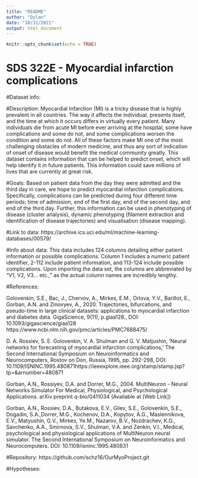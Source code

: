 ```yaml
---
title: "README"
author: "Dylan"
date: "10/31/2021"
output: html_document
---
```


```r
knitr::opts_chunk$set(echo = TRUE)
```
# SDS 322E - Myocardial infarction complications 

#Dataset info: 

#Description: 
Myocardial Infarction (MI) is a tricky disease that is highly prevalent in all countries. The way it affects the individual, presents itself, and the time at which it occurs differs in virtually every patient. Many individuals die from acute MI before ever arriving at the hospital, some have complications and some do not, and some complications worsen the condition and some do not. All of these factors make MI one of the most challenging obstacles of modern medicine, and thus any sort of indication of onset of disease would benefit the medical community greatly. This dataset contains information that can be helped to predict onset, which will help identify it in future patients. This information could save millions of lives that are currently at great risk.   

#Goals: 
Based on patient data from the day they were admitted and the third day in care, we hope to predict myocardial infarction complications. Specifically, complications can be predicted during four different time periods; time of admission, end of the first day, end of the second day, and end of the third day. Further, this information can be used in phenotyping of disease (cluster analysis), dynamic phenotyping (filament extraction and identification of disease trajectories) and visualisation (disease mapping).

#Link to data: 
https://archive.ics.uci.edu/ml/machine-learning-databases/00579/

#Info about data: 
This data includes 124 columns detailing either patient information or possible complications. Column 1 includes a numeric patient identifier, 2-112 include patient information, and 113-124 include possible complications. Upon importing the data set, the columns are abbreviated by “V1, V2, V3… etc.,” as the actual column names are incredibly lengthy. 

#References: 

Golovenkin, S.E., Bac, J., Chervov, A., Mirkes, E.M., Orlova, Y.V., Barillot, E., Gorban, A.N. and Zinovyev, A., 2020. Trajectories, bifurcations, and pseudo-time in large clinical datasets: applications to myocardial infarction and diabetes data. GigaScience, 9(11), p.giaa128., DOI: 10.1093/gigascience/giaa128 
https://www.ncbi.nlm.nih.gov/pmc/articles/PMC7688475/ 

D. A. Rossiev, S. E. Golovenkin, V. A. Shulman and G. V. Matjushin, 'Neural networks for forecasting of myocardial infarction complications,' The Second International Symposium on Neuroinformatics and Neurocomputers, Rostov on Don, Russia, 1995, pp. 292-298, DOI: 10.1109/ISNINC.1995.480871
​​https://ieeexplore.ieee.org/stamp/stamp.jsp?tp=&arnumber=480871 

Gorban, A.N., Rossiyev, D.A. and Dorrer, M.G., 2004. MultiNeuron - Neural Networks Simulator For Medical, Physiological, and Psychological Applications. arXiv preprint q-bio/0411034 
(Available at [Web Link])

Gorban, A.N., Rossiev, D.A., Butakova, E.V., Gilev, S.E., Golovenkin, S.E., Dogadin, S.A.,Dorrer, M.G., Kochenov, D.A., Kopytov, A.G., Maslennikova, E.V., Matyushin, G.V., Mirkes, Ye.M., Nazarov, B.V., Nozdrachev, K.G., Savchenko, A.A., Smirnova, S.V., Shulman, V.A. and Zenkin, V.I., Medical, psychological and physiological applications of MultiNeuron neural simulator. The Second International Symposium on Neuroinformatics and Neurocomputers. DOI: 10.1109/isninc.1995.480831

#Repository:
https://github.com/schz16/OurMyoProject.git

#Hypotheses: 




